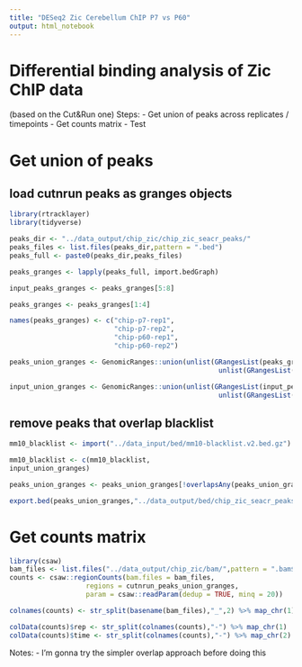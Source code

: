 ```yaml
---
title: "DESeq2 Zic Cerebellum ChIP P7 vs P60"
output: html_notebook
---
```


# Differential binding analysis of Zic ChIP data
(based on the Cut&Run one)
Steps:
- Get union of peaks across replicates / timepoints
- Get counts matrix
- Test

# Get union of peaks

## load cutnrun peaks as granges objects
```r
library(rtracklayer)
library(tidyverse)

peaks_dir <- "../data_output/chip_zic/chip_zic_seacr_peaks/"
peaks_files <- list.files(peaks_dir,pattern = ".bed")
peaks_full <- paste0(peaks_dir,peaks_files)

peaks_granges <- lapply(peaks_full, import.bedGraph)

input_peaks_granges <- peaks_granges[5:8]

peaks_granges <- peaks_granges[1:4]

names(peaks_granges) <- c("chip-p7-rep1",
                          "chip-p7-rep2",
                          "chip-p60-rep1",
                          "chip-p60-rep2")

```

```r
peaks_union_granges <- GenomicRanges::union(unlist(GRangesList(peaks_granges)),
                                                    unlist(GRangesList(peaks_granges)))

input_union_granges <- GenomicRanges::union(unlist(GRangesList(input_peaks_granges)),
                                                    unlist(GRangesList(input_peaks_granges)))

```

## remove peaks that overlap blacklist

```r
mm10_blacklist <- import("../data_input/bed/mm10-blacklist.v2.bed.gz")

mm10_blacklist <- c(mm10_blacklist,
input_union_granges)

peaks_union_granges <- peaks_union_granges[!overlapsAny(peaks_union_granges, mm10_blacklist)]

```


```r
export.bed(peaks_union_granges,"../data_output/bed/chip_zic_seacr_peaks_union.bed")

```

# Get counts matrix
```r
library(csaw)
bam_files <- list.files("../data_output/chip_zic/bam/",pattern = ".bam$",full.names = T)
counts <- csaw::regionCounts(bam.files = bam_files,
                   regions = cutnrun_peaks_union_granges,
                   param = csaw::readParam(dedup = TRUE, minq = 20))

colnames(counts) <- str_split(basename(bam_files),"_",2) %>% map_chr(1)

colData(counts)$rep <- str_split(colnames(counts),"-") %>% map_chr(1)
colData(counts)$time <- str_split(colnames(counts),"-") %>% map_chr(2)

```

Notes:
- I'm gonna try the simpler overlap approach before doing this
